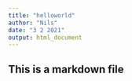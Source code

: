 ```yaml
---
title: "helloworld"
author: "Nils"
date: "3 2 2021"
output: html_document
---
```



## This is a markdown file